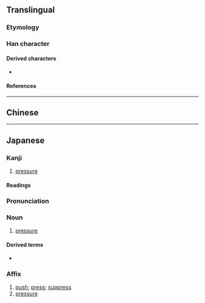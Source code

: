 {{also|壓|压|庄}}
{{character info}}

==Translingual==
{{Han simplified forms|壓|圧|压}}

===Etymology===
{{Han simp|壓|f=厭|t=厂}}

===Han character===
{{stroke order|strokes=5}}
{{Han char|rn=32|rad=土|as=02|sn=5|four=|canj=MG,XMG|ids=⿸厂土}}

====Derived characters====
* {{l|mul|[[𪠦]]}}

====References====
{{Han ref|kx=0223.091|dkj=04879|hdz=10068.071|uh=5727}}

----

==Chinese==
{{zh-see|壓|v}}

----

==Japanese==
{{ja-kanji forms|圧|壓}}

===Kanji===
{{ja-kanji|grade=5|rs=土02|kyu=壓}}

# [[pressure]]

====Readings====
{{ja-readings
|goon=よう<えふ
|kanon=おう<あふ
|kanyoon=あつ
|kun=お-さえる
}}

{{ja-kanjitab|あつ|yomi=kanyoon}}

===Pronunciation===
{{ja-pron|yomi=kanyoon|あつ}}

===Noun===
{{ja-noun|あつ}}

# [[pressure]]

====Derived terms====
* {{ja-r|側圧|そくあつ|[[lateral]] [[pressure]]}}

===Affix===
{{ja-pos|affix|あつ}}

# [[push]]; [[press]]; [[suppress]]
# [[pressure]]